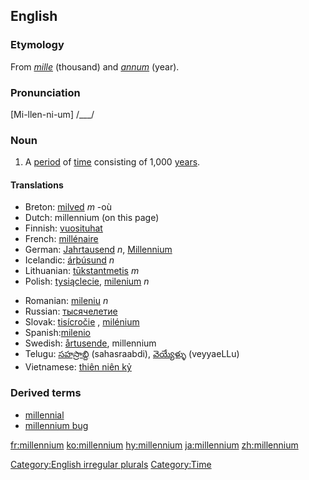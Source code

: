 ==English==

===Etymology===
From {{L.}} ''[[mille]]'' (thousand) and ''[[annum]]'' (year).

===Pronunciation===
[Mi-llen-ni-um] /___/

===Noun===
[[Category:English irregular plurals]]
{{en-noun|'''[[millennia]] '''or''' [[millenniums]]'''}}
# A [[period]] of [[time]] consisting of 1,000 [[year]]s.

====Translations====
{{top}}
*Breton: [[milved]] ''m'' -où
*Dutch: millennium (on this page)
*Finnish: [[vuosituhat]]
*French: [[millénaire]]
*German: [[Jahrtausend]] ''n'', [[Millennium]] {{n}}
*Icelandic: [[árþúsund]] ''n''
*Lithuanian: [[tūkstantmetis]] ''m''
*Polish: [[tysiąclecie]], [[milenium]] ''n''
{{mid}}
*Romanian: [[mileniu]] ''n''
*Russian: [[тысячелетие]]
*Slovak: [[tisícročie]] {{n}}, [[milénium]] {{n}}
*Spanish:[[milenio]]
*Swedish: [[årtusende]], millennium
*Telugu: [[సహస్రాబ్ది]] (sahasraabdi), [[వెయ్యేళ్ళు]] (veyyaeLLu)
*Vietnamese: [[thiên niên kỷ]]
{{bottom}}

===Derived terms===
*[[millennial]]
*[[millennium bug]]

[[Category:Time]]

[[fr:millennium]]
[[ko:millennium]]
[[hy:millennium]]
[[ja:millennium]]
[[zh:millennium]]